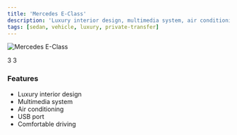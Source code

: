 ```yaml
---
title: 'Mercedes E-Class'
description: 'Luxury interior design, multimedia system, air conditioning, USB port, comfortable driving sedan.'
tags: [sedan, vehicle, luxury, private-transfer]
---
```


<img
  src="https://res.cloudinary.com/djzzikcey/image/upload/v1749822305/momtur_uploads/vljel1ugwlv3dzxt5rnp.webp"
  alt="Mercedes E-Class"
/>

<CardGroup>
  <Card title="Passenger Capacity">
    3
  </Card>
  <Card title="Luggage Capacity">
    3
  </Card>
</CardGroup>

### Features

- Luxury interior design
- Multimedia system
- Air conditioning
- USB port
- Comfortable driving